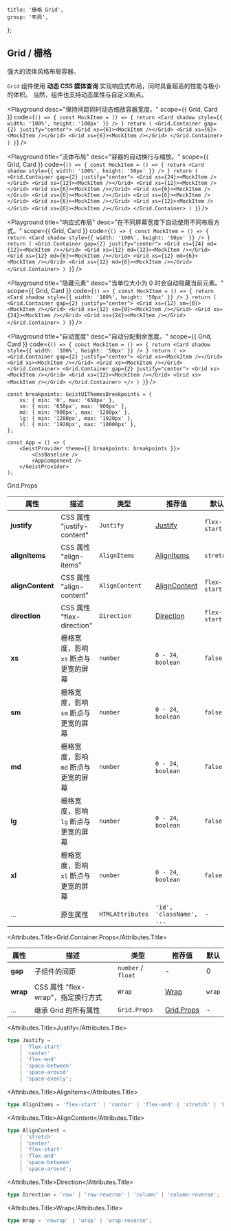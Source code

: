 
	title: '栅格 Grid',
	group: '布局',
};

## Grid / 栅格

强大的流体风格布局容器。

`Grid` 组件使用 **动态 CSS 媒体查询** 实现响应式布局，同时具备超高的性能与极小的体积。
当然，组件也支持动态属性与自定义断点。

<Playground
	desc="保持间距同时动态缩放容器宽度。"
	scope={{ Grid, Card }}
	code={`
() => {
  const MockItem = () => {
    return <Card shadow style={{ width: '100%', height: '100px' }} />
  }
  return (
    <Grid.Container gap={2} justify="center">
      <Grid xs={6}><MockItem /></Grid>
      <Grid xs={6}><MockItem /></Grid>
      <Grid xs={6}><MockItem /></Grid>
    </Grid.Container>
  )
}
`}
/>

<Playground
	title="流体布局"
	desc="容器的自动换行与缩放。"
	scope={{ Grid, Card }}
	code={`
() => {
  const MockItem = () => {
    return <Card shadow style={{ width: '100%', height: '50px' }} />
  }
  return (
    <Grid.Container gap={2} justify="center">
      <Grid xs={24}><MockItem /></Grid>
      <Grid xs={12}><MockItem /></Grid>
      <Grid xs={12}><MockItem /></Grid>
      <Grid xs={6}><MockItem /></Grid>
      <Grid xs={6}><MockItem /></Grid>
      <Grid xs={6}><MockItem /></Grid>
      <Grid xs={6}><MockItem /></Grid>
      <Grid xs={6}><MockItem /></Grid>
      <Grid xs={12}><MockItem /></Grid>
      <Grid xs={6}><MockItem /></Grid>
    </Grid.Container>
  )
}
`}
/>

<Playground
	title="响应式布局"
	desc="在不同屏幕宽度下自动使用不同布局方式。"
	scope={{ Grid, Card }}
	code={`
() => {
  const MockItem = () => {
    return <Card shadow style={{ width: '100%', height: '50px' }} />
  }
  return (
    <Grid.Container gap={2} justify="center">
      <Grid xs={24} md={12}><MockItem /></Grid>
      <Grid xs={12} md={12}><MockItem /></Grid>
      <Grid xs={12} md={6}><MockItem /></Grid>
      <Grid xs={12} md={6}><MockItem /></Grid>
      <Grid xs={12} md={6}><MockItem /></Grid>
    </Grid.Container>
  )
}
`}
/>

<Playground
	title="隐藏元素"
	desc="当单位大小为 0 时会自动隐藏当前元素。"
	scope={{ Grid, Card }}
	code={`
() => {
  const MockItem = () => {
    return <Card shadow style={{ width: '100%', height: '50px' }} />
  }
  return (
    <Grid.Container gap={2} justify="center">
      <Grid xs={12} sm={0}><MockItem /></Grid>
      <Grid xs={12} sm={0}><MockItem /></Grid>
      <Grid xs={24}><MockItem /></Grid>
      <Grid xs={24}><MockItem /></Grid>
    </Grid.Container>
  )
}
`}
/>

<Playground
	title="自动宽度"
	desc="自动分配剩余宽度。"
	scope={{ Grid, Card }}
	code={`
() => {
  const MockItem = () => {
    return <Card shadow style={{ width: '100%', height: '50px' }} />
  }
  return (
    <>
      <Grid.Container gap={2} justify="center">
        <Grid xs><MockItem /></Grid>
        <Grid xs><MockItem /></Grid>
        <Grid xs><MockItem /></Grid>
      </Grid.Container>
      <Grid.Container gap={2} justify="center">
        <Grid xs><MockItem /></Grid>
        <Grid xs={12}><MockItem /></Grid>
        <Grid xs><MockItem /></Grid>
      </Grid.Container>
    </>
  )
}
`}
/>

<PlaygroundTitle
	title="定制断点"
	desc="您可以覆盖 `@geist-ui/react` 组件库默认的断点值。"
/>

```tsx
const breakpoints: GeistUIThemesBreakpoints = {
	xs: { min: '0', max: '650px' },
	sm: { min: '650px', max: '900px' },
	md: { min: '900px', max: '1280px' },
	lg: { min: '1280px', max: '1920px' },
	xl: { min: '1920px', max: '10000px' },
};

const App = () => (
	<GeistProvider theme={{ breakpoints: breakpoints }}>
		<CssBaseline />
		<AppComponent />
	</GeistProvider>
);
```

<Attributes edit="/pages/zh-cn/components/grid.mdx">
<Attributes.Title>Grid.Props</Attributes.Title>

| 属性             | 描述                                 | 类型             | 推荐值                        | 默认         |
| ---------------- | ------------------------------------ | ---------------- | ----------------------------- | ------------ |
| **justify**      | CSS 属性 "justify-content"           | `Justify`        | [Justify](#justify)           | `flex-start` |
| **alignItems**   | CSS 属性 "align-items"               | `AlignItems`     | [AlignItems](#alignitems)     | `stretch`    |
| **alignContent** | CSS 属性 "align-content"             | `AlignContent`   | [AlignContent](#aligncontent) | `flex-start` |
| **direction**    | CSS 属性 "flex-direction"            | `Direction`      | [Direction](#direction)       | `flex-start` |
| **xs**           | 栅格宽度，影响 `xs` 断点与更宽的屏幕 | `number`         | `0 - 24`, `boolean`           | `false`      |
| **sm**           | 栅格宽度，影响 `sm` 断点与更宽的屏幕 | `number`         | `0 - 24`, `boolean`           | `false`      |
| **md**           | 栅格宽度，影响 `md` 断点与更宽的屏幕 | `number`         | `0 - 24`, `boolean`           | `false`      |
| **lg**           | 栅格宽度，影响 `lg` 断点与更宽的屏幕 | `number`         | `0 - 24`, `boolean`           | `false`      |
| **xl**           | 栅格宽度，影响 `xl` 断点与更宽的屏幕 | `number`         | `0 - 24`, `boolean`           | `false`      |
| ...              | 原生属性                             | `HTMLAttributes` | `'id', 'className', ...`      | -            |

<Attributes.Title>Grid.Container.Props</Attributes.Title>

| 属性     | 描述                               | 类型               | 推荐值                    | 默认   |
| -------- | ---------------------------------- | ------------------ | ------------------------- | ------ |
| **gap**  | 子组件的间距                       | `number` / `float` | -                         | 0      |
| **wrap** | CSS 属性 "flex-wrap"，指定换行方式 | `Wrap`             | [Wrap](#wrap)             | `wrap` |
| ...      | 继承 Grid 的所有属性               | `Grid.Props`       | [Grid.Props](#grid.props) | -      |

<Attributes.Title>Justify</Attributes.Title>

```ts
type Justify =
	| 'flex-start'
	| 'center'
	| 'flex-end'
	| 'space-between'
	| 'space-around'
	| 'space-evenly';
```

<Attributes.Title>AlignItems</Attributes.Title>

```ts
type AlignItems = 'flex-start' | 'center' | 'flex-end' | 'stretch' | 'baseline';
```

<Attributes.Title>AlignContent</Attributes.Title>

```ts
type AlignContent =
	| 'stretch'
	| 'center'
	| 'flex-start'
	| 'flex-end'
	| 'space-between'
	| 'space-around';
```

<Attributes.Title>Direction</Attributes.Title>

```ts
type Direction = 'row' | 'row-reverse' | 'column' | 'column-reverse';
```

<Attributes.Title>Wrap</Attributes.Title>

```ts
type Wrap = 'nowrap' | 'wrap' | 'wrap-reverse';
```

</Attributes>

